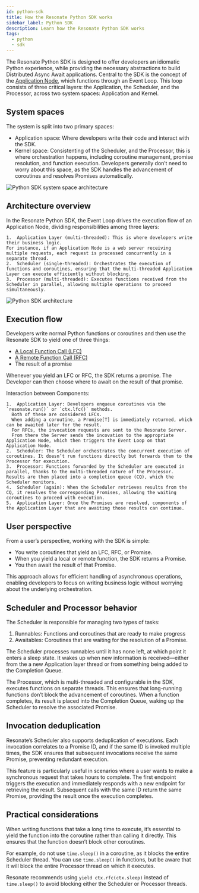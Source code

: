 ```yaml
---
id: python-sdk
title: How the Resonate Python SDK works
sidebar_label: Python SDK
description: Learn how the Resonate Python SDK works
tags:
  - python
  - sdk
---
```


The Resonate Python SDK is designed to offer developers an idiomatic Python experience, while providing the necessary abstractions to build Distributed Async Await applications.
Central to the SDK is the concept of the [Application Node](/concepts/application-node), which functions through an Event Loop.
This loop consists of three critical layers: the Application, the Scheduler, and the Processor, across two system spaces: Application and Kernel.

## System spaces

The system is split into two primary spaces:

- Application space: Where developers write their code and interact with the SDK.
- Kernel space: Consistenting of the Scheduler, and the Processor, this is where orchestration happens, including coroutine management, promise resolution, and function execution.
  Developers generally don’t need to worry about this space, as the SDK handles the advancement of coroutines and resolves Promises automatically.

![Python SDK system space architecture](/img/python-sdk-architecture-spaces.svg)

## Architecture overview

In the Resonate Python SDK, the Event Loop drives the execution flow of an Application Node, dividing responsibilities among three layers:

    1.	Application Layer (multi-threaded): This is where developers write their business logic.
    For instance, if an Application Node is a web server receiving multiple requests, each request is processed concurrently in a separate thread.
    2.	Scheduler (single-threaded): Orchestrates the execution of functions and coroutines, ensuring that the multi-threaded Application Layer can execute efficiently without blocking.
    3.	Processor (multi-threaded): Executes functions received from the Scheduler in parallel, allowing multiple operations to proceed simultaneously.

![Python SDK architecture](/img/python-sdk-architecture.svg)

## Execution flow

Developers write normal Python functions or coroutines and then use the Resonate SDK to yield one of three things:

- [A Local Function Call (LFC)](/concepts/distributed-async-await#local-function-call)
- [A Remote Function Call (RFC)](/concepts/distributed-async-await#remote-function-call)
- The result of a promise

Whenever you yield an LFC or RFC, the SDK returns a promise.
The Developer can then choose where to await on the result of that promise.

Interaction between Components:

    1.	Application Layer: Developers enqueue coroutines via the `resonate.run()` or `ctx.lfc()` methods.
      Both of these are considered LFCs.
      When adding a coroutine, a Promise[T] is immediately returned, which can be awaited later for the result.
      For RFCs, the invocation requests are sent to the Resonate Server.
      From there the Server sends the incovation to the appropriate Application Node, which then triggers the Event Loop on that Application Node.
    2.	Scheduler: The Scheduler orchestrates the concurrent execution of coroutines. It doesn’t run functions directly but forwards them to the Processor for execution.
    3.	Processor: Functions forwarded by the Scheduler are executed in parallel, thanks to the multi-threaded nature of the Processor. Results are then placed into a completion queue (CQ), which the Scheduler monitors.
    4.	Scheduler (again): When the Scheduler retrieves results from the CQ, it resolves the corresponding Promises, allowing the waiting coroutines to proceed with execution.
    5.	Application Layer: Once the Promises are resolved, components of the Application Layer that are awaiting those results can continue.

## User perspective

From a user’s perspective, working with the SDK is simple:

- You write coroutines that yield an LFC, RFC, or Promise.
- When you yield a local or remote function, the SDK returns a Promise.
- You then await the result of that Promise.

This approach allows for efficient handling of asynchronous operations, enabling developers to focus on writing business logic without worrying about the underlying orchestration.

## Scheduler and Processor behavior

The Scheduler is responsible for managing two types of tasks:

1. Runnables: Functions and coroutines that are ready to make progress
2. Awaitables: Coroutines that are waiting for the resolution of a Promise.

The Scheduler processes runnables until it has none left, at which point it enters a sleep state.
It wakes up when new information is received—either from the a new Application layer thread or from something being added to the Completion Queue.

The Processor, which is multi-threaded and configurable in the SDK, executes functions on separate threads.
This ensures that long-running functions don’t block the advancement of coroutines.
When a function completes, its result is placed into the Completion Queue, waking up the Scheduler to resolve the associated Promise.

## Invocation deduplication

Resonate’s Scheduler also supports deduplication of executions.
Each invocation correlates to a Promise ID, and if the same ID is invoked multiple times, the SDK ensures that subsequent invocations receive the same Promise, preventing redundant execution.

This feature is particularly useful in scenarios where a user wants to make a synchronous request that takes hours to complete.
The first endpoint triggers the execution and immediately responds with a new endpoint for retrieving the result.
Subsequent calls with the same ID return the same Promise, providing the result once the execution completes.

## Practical considerations

When writing functions that take a long time to execute, it’s essential to yield the function into the coroutine rather than calling it directly.
This ensures that the function doesn’t block other coroutines.

For example, do not use `time.sleep()` in a coroutine, as it blocks the entire Scheduler thread.
You can use `time.sleep()` in functions, but be aware that it will block the entire Processor thread on which it executes.

Resonate recommends using `yield ctx.rfc(ctx.sleep)` instead of `time.sleep()` to avoid blocking either the Scheduler or Processor threads.
